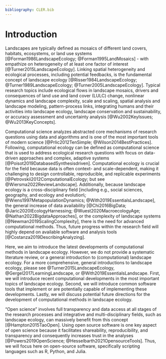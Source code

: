 ```yaml
---
bibliography: CLER.bib
---
```


<!-- Person responsible: Hesselbarth -->

# Introduction {#sec-introduction}

Landscapes are typically defined as mosaics of different land covers, habitats, ecosystems, or land use systems [@Forman1986LandscapeEcology; @Forman1995LandMosaics] - with empathize on heterogeneity of at least one factor of interest [@Turner2015LandscapeEcology].
Linking spatial heterogeneity and ecological processes, including potential feedbacks, is the fundamental concept of landscape ecology [@Risser1984LandscapeEcology; @Turner1989LandscapeEcology; @Turner2005LandscapeEcology].
<!-- MH: This sentence needs some editing to be more concise-->
Typical research topics include ecological flows in landscape mosaics, drivers and consequences of land use and land cover (LULC) change, nonlinear dynamics and landscape complexity, scale and scaling, spatial analysis and landscape modeling, pattern-process links, integrating humans and their activities into landscape ecology, landscape conservation and sustainability, or accuracy assessment and uncertainty analysis [@Wu2002KeyIssues; @Wu2013KeyConcepts].

Computational science analyzes abstracted core mechanisms of research questions using data and algorithms and is one of the most important tools of modern science [@Prlic2012TenSimple; @Wilson2014BestPractices].
Following, computational ecology can be defined as computational science that is used to address ecological research questions with focus on data-driven approaches and complex, adaptive systems [@Poisot2019DatabasedSynthesisdriven].
Computational ecology is crucial for the field because data is often context- and scale-dependent, making it challenging to design controllable, reproducible, and replicable experiments [@Petrovskii2012ComputationalEcology; but see @Wiersma2022ReviewLandscape].
Additionally, because landscape ecology is a cross-disciplinary field [including e.g., social sciences, geography, and ecology and evolution\; @Wiens1997MetapopulationDynamics; @With2019EssentialsLandscape], the general increase of data availability [@Chi2016BigData; @Jaric2020IEcologyHarnessing; @Wuest2020MacroecologyAge; @Nathan2022BigdataApproaches], or the complexity of landscape systems [@Newman2019ScalingComplexity], there is the need for advanced computational methods.
Thus, future progress within the research field will highly depend on available software and analysis tools [@Costanza2019DescribingAnalyzing].

<!-- MH: Given the limited word count I would cut this
For all computational methods the natural world must be translated into representative data models.
The spatial vector data model is based on points, lines, and polygons features that are defined by their geometry and additional attributes related to them.
Contrastingly, the raster data model is based on evenly-spaced grid cells and discrete or continuous values related to each cell [@Lovelace2019Geocomputation; @With2019EssentialsLandscape].
The choice of the data models, spatial and temporal scales, or the thematic resolution are crucial for the analysis [@Wade2003ComparisonVector; @Lechner2016RecentProgress; @Nedd2021SynthesisLand].
-->

Here, we aim to introduce the latest developments of computational methods in landscape ecology.
However, we do not provide a systematic literature review, or a general introduction to (computational) landscape ecology.
For a more comprehensive, general introductions to landscape ecology, please see @Turner2015LandscapeEcology, @Gergel2017LearningLandscape, or @With2019EssentialsLandscape.
First, we will introduce recent computational developments in the most important topics of landscape ecology.
<!-- This includes, for example, spatial patterns quantification, connectivity and movement, or model simulations. -->
Second, we will introduce common software tools that implement or are potentially capable of implementing these developments.
Lastly, we will discuss potential future directions for the development of computational methods in landscape ecology.

"Open science" involves full transparency and data access at all stages of the research processes and integrative and multi-disciplinary fields, such as landscape ecology, can massively benefit from this concept [@Hampton2015TaoOpen].
Using open source software is one key aspect of open science because it facilitates shareability, reproducibility, and transparency and consequently increases trust in the analyses [@Powers2019OpenScience; @Hesselbarth2021OpensourceTools].
<!-- In this context, script-based workflows have an advantage over workflows involving graphical user interfaces because the former are more shareable and reproducible [@Hampton2015TaoOpen; @Powers2019OpenScience]. -->
Thus, we will focus here on open-source software, specifically scripting languages such as R, Python, and Julia.
